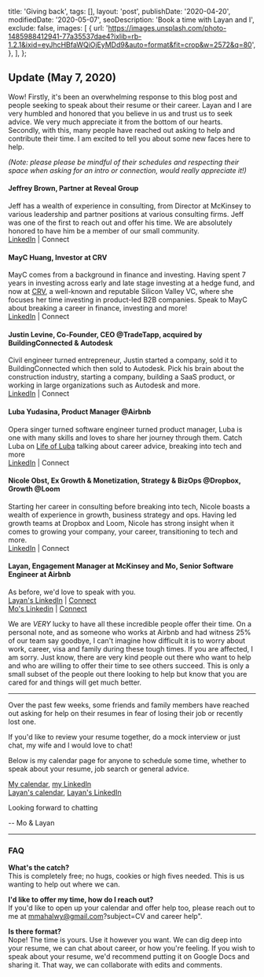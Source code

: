 
  title: 'Giving back',
  tags: [],
  layout: 'post',
  publishDate: '2020-04-20',
  modifiedDate: '2020-05-07',
  seoDescription: 'Book a time with Layan and I',
  exclude: false,
  images: [
    {
      url:
        'https://images.unsplash.com/photo-1485988412941-77a35537dae4?ixlib=rb-1.2.1&ixid=eyJhcHBfaWQiOjEyMDd9&auto=format&fit=crop&w=2572&q=80',
    },
  ],
};

<BlogMeta meta={meta} />

## Update (May 7, 2020)

Wow! Firstly, it's been an overwhelming response to this blog post and people seeking to speak about their resume or their career. Layan and I are very humbled and honored that you
believe in us and trust us to seek advice. We very much appreciate it from the bottom of our hearts. Secondly, with this, many people have reached out asking to help and contribute their
time. I am excited to tell you about some new faces here to help.

_(Note: please please be mindful of their schedules and respecting their space when asking for an intro or connection, would really appreciate it!)_

#### Jeffrey Brown, Partner at Reveal Group

Jeff has a wealth of experience in consulting, from Director at McKinsey to various leadership and partner positions at various consulting firms. Jeff was one of the first to reach out
and offer his time. We are absolutely honored to have him be a member of our small community.<br />
[LinkedIn](https://www.linkedin.com/in/jsbrown1979/) | <OutboundAnchor eventLabel="giving_back.connect.jeff" target="_blank" to="mailto:Jeff@kuringgai-ridge.com?subject=CV and career help">Connect</OutboundAnchor>

#### MayC Huang, Investor at CRV

MayC comes from a background in finance and investing. Having spent 7 years in investing across early and late stage investing at a hedge fund, and now at [CRV](https://www.crv.com/), a well-known and reputable Silicon Valley VC, where she focuses her time investing in product-led B2B companies.
Speak to MayC about breaking a career in finance, investing and more!<br />
[LinkedIn](https://www.linkedin.com/in/maychuang/) | <OutboundAnchor eventLabel="giving_back.connect.mayc" target="_blank" to="mailto:huang.mayc@gmail.com?subject=CV and career help">Connect</OutboundAnchor>

#### Justin Levine, Co-Founder, CEO @TradeTapp, acquired by BuildingConnected & Autodesk

Civil engineer turned entrepreneur, Justin started a company, sold it to BuildingConnected which then sold to Autodesk. Pick his brain about the construction industry, starting a company, building a SaaS product,
or working in large organizations such as Autodesk and more.<br />
[LinkedIn](https://www.linkedin.com/in/justindlevine29/) | <OutboundAnchor eventLabel="giving_back.connect.justin" target="_blank" to="mailto:justin@jdlevine.com?subject=CV and career help">Connect</OutboundAnchor>

#### Luba Yudasina, Product Manager @Airbnb

Opera singer turned software engineer turned product manager, Luba is one with many skills and loves to share her journey through them. Catch Luba on [Life of Luba](https://www.youtube.com/channel/UCgzKCeDYLRzPhQ64R6AKyBQ) talking
about career advice, breaking into tech and more<br />
[LinkedIn](https://www.linkedin.com/in/yudasinal/) | <OutboundAnchor eventLabel="giving_back.connect.luba" target="_blank" to="mailto:luba@lifeofluba.com?subject=CV and career help">Connect</OutboundAnchor>

#### Nicole Obst, Ex Growth & Monetization, Strategy & BizOps @Dropbox, Growth @Loom

Starting her career in consulting before breaking into tech, Nicole boasts a wealth of experience in growth, business strategy and ops. Having led growth teams at Dropbox and Loom, Nicole has strong insight when it comes
to growing your company, your career, transitioning to tech and more.<br />
[LinkedIn](https://www.linkedin.com/in/nicole-obst/) | <OutboundAnchor eventLabel="giving_back.connect.nicole" target="_blank" to="http://calendly.com/nicole-obst">Connect</OutboundAnchor>

#### Layan, Engagement Manager at McKinsey and Mo, Senior Software Engineer at Airbnb

As before, we'd love to speak with you. <br />
[Layan's LinkedIn](https://www.linkedin.com/in/layan-kutob-1a05a521/) | [Connect](https://X.ai/calendar/layankutob-801) <br />
[Mo's Linkedin](http://linkedin.com/in/mmahalwy) | [Connect](https://x.ai/calendar/mmahalwy/resume)

We are _VERY_ lucky to have all these incredible people offer their time. On a personal note, and as someone who works at Airbnb and had witness 25% of our team say goodbye, I can't imagine how difficult it is to worry about work,
career, visa and family during these tough times. If you are affected, I am sorry. Just know, there are very kind people out there who want to help and who are willing to offer their time to see others succeed. This is only a small subset
of the people out there looking to help but know that you are cared for and things will get much better.

<Spacing my={32}>
  <hr />
</Spacing>

Over the past few weeks, some friends and family members have reached out asking for help on their resumes in fear of losing their job or recently lost one.

If you'd like to review your resume together, do a mock interview or just chat, my wife and I would love to chat!

Below is my calendar page for anyone to schedule some time, whether to speak about your resume, job search or general advice.

[My calendar](https://x.ai/calendar/mmahalwy/resume), [my LinkedIn](http://linkedin.com/in/mmahalwy) <br />
[Layan's calendar](https://X.ai/calendar/layankutob-801), [Layan's LinkedIn](https://www.linkedin.com/in/layan-kutob-1a05a521/)

Looking forward to chatting

-- Mo & Layan

<Spacing my={32}>
  <hr />
</Spacing>

### FAQ

**What's the catch?**<br />
This is completely free; no hugs, cookies or high fives needed. This is us wanting to help out where we can.

**I'd like to offer my time, how do I reach out?**<br />
If you'd like to open up your calendar and offer help too, please reach out to me at [mmahalwy@gmail.com]("mailto:mmahalwy@gmail.com)?subject=CV and career help".

**Is there format?**<br />
Nope! The time is yours. Use it however you want. We can dig deep into your resume, we can chat about career, or how you're feeling.
If you wish to speak about your resume, we'd recommend putting it on Google Docs and sharing it. That way, we can collaborate with
edits and comments.
